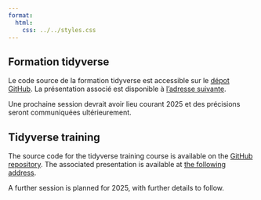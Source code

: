 ```yaml
---
format:
  html:
    css: ../../styles.css
---
```


::: {.content-visible when-profile="french"}
# Formation tidyverse

Le code source de la formation tidyverse est accessible sur le [dépot GitHub](https://github.com/umr-marbec/tidyverse-training){.external target=“_blank”}. La présentation associé est disponible à [l'adresse suivante](https://umr-marbec.github.io/tidyverse-training/){.external target=“_blank”}.

Une prochaine session devrait avoir lieu courant 2025 et des précisions seront communiquées ultérieurement.
:::

::: {.content-visible when-profile="english"}
# Tidyverse training

The source code for the tidyverse training course is available on the [GitHub repository](https://github.com/umr-marbec/tidyverse-training){.external target=“_blank”}. The associated presentation is available at [the following address](https://umr-marbec.github.io/tidyverse-training/){.external target=“_blank”}.

A further session is planned for 2025, with further details to follow.
:::